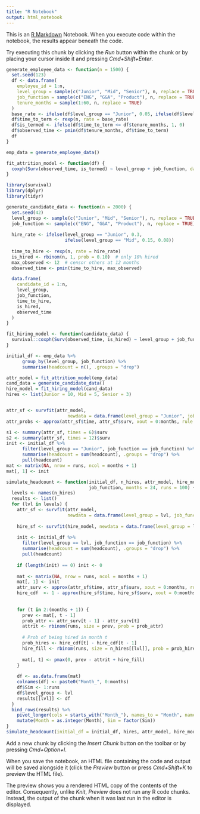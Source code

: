 ```yaml
---
title: "R Notebook"
output: html_notebook
---
```


This is an [R Markdown](http://rmarkdown.rstudio.com) Notebook. When you execute code within the notebook, the results appear beneath the code. 

Try executing this chunk by clicking the *Run* button within the chunk or by placing your cursor inside it and pressing *Cmd+Shift+Enter*. 

```r
generate_employee_data <- function(n = 1500) {
  set.seed(123)
  df <- data.frame(
    employee_id = 1:n,
    level_group = sample(c("Junior", "Mid", "Senior"), n, replace = TRUE, prob = c(0.4, 0.4, 0.2)),
    job_function = sample(c("ENG", "G&A", "Product"), n, replace = TRUE),
    tenure_months = sample(1:60, n, replace = TRUE)
  )
  base_rate <- ifelse(df$level_group == "Junior", 0.05, ifelse(df$level_group == "Mid", 0.03, 0.015))
  df$time_to_term <- rexp(n, rate = base_rate)
  df$is_termed <- ifelse(df$time_to_term <= df$tenure_months, 1, 0)
  df$observed_time <- pmin(df$tenure_months, df$time_to_term)
  df
}

emp_data = generate_employee_data()
```


```r
fit_attrition_model <- function(df) {
  coxph(Surv(observed_time, is_termed) ~ level_group + job_function, data = df)
}
```


```r
library(survival)
library(dplyr)
library(tidyr)

generate_candidate_data <- function(n = 2000) {
  set.seed(42)
  level_group <- sample(c("Junior", "Mid", "Senior"), n, replace = TRUE, prob = c(0.5, 0.3, 0.2))
  job_function <- sample(c("ENG", "G&A", "Product"), n, replace = TRUE)
  
  hire_rate <- ifelse(level_group == "Junior", 0.3,
                      ifelse(level_group == "Mid", 0.15, 0.08))
  
  time_to_hire <- rexp(n, rate = hire_rate)
  is_hired <- rbinom(n, 1, prob = 0.10)  # only 10% hired
  max_observed <- 12  # censor others at 12 months
  observed_time <- pmin(time_to_hire, max_observed)

  data.frame(
    candidate_id = 1:n,
    level_group,
    job_function,
    time_to_hire,
    is_hired,
    observed_time
  )
}

fit_hiring_model <- function(candidate_data) {
  survival::coxph(Surv(observed_time, is_hired) ~ level_group + job_function, data = candidate_data)
}

```

```r
initial_df <- emp_data %>%
      group_by(level_group, job_function) %>%
      summarise(headcount = n(), .groups = "drop")

attr_model = fit_attrition_model(emp_data)
cand_data = generate_candidate_data()
hire_model = fit_hiring_model(cand_data)
hires <- list(Junior = 10, Mid = 5, Senior = 3)


attr_sf <- survfit(attr_model, 
                       newdata = data.frame(level_group = "Junior", job_function = "ENG"))
attr_probs <- approx(attr_sf$time, attr_sf$surv, xout = 0:months, rule = 2)$y

s1 <- summary(attr_sf, times = 6)$surv
s2 <- summary(attr_sf, times = 12)$surv
init <- initial_df %>%
      filter(level_group == "Junior", job_function == job_function) %>%
      summarise(headcount = sum(headcount), .groups = "drop") %>%
      pull(headcount)
mat <- matrix(NA, nrow = runs, ncol = months + 1)
mat[, 1] <- init
```

```r
simulate_headcount <- function(initial_df, n_hires, attr_model, hire_model, 
                               job_function, months = 24, runs = 100) {
  levels <- names(n_hires)
  results <- list()
  for (lvl in levels) {
    attr_sf <- survfit(attr_model, 
                       newdata = data.frame(level_group = lvl, job_function = job_function))
    
    hire_sf <- survfit(hire_model, newdata = data.frame(level_group = lvl, job_function = job_function))
    
    init <- initial_df %>%
      filter(level_group == lvl, job_function == job_function) %>%
      summarise(headcount = sum(headcount), .groups = "drop") %>%
      pull(headcount)
    
    if (length(init) == 0) init <- 0
    
    mat <- matrix(NA, nrow = runs, ncol = months + 1)
    mat[, 1] <- init
    attr_surv <- approx(attr_sf$time, attr_sf$surv, xout = 0:months, rule = 2)$y
    hire_cdf  <- 1 - approx(hire_sf$time, hire_sf$surv, xout = 0:months, rule = 2)$y
    
    
    for (t in 2:(months + 1)) {
      prev <- mat[, t - 1]
      prob_attr <- attr_surv[t - 1] - attr_surv[t]
      attrit <- rbinom(runs, size = prev, prob = prob_attr)
      
      # Prob of being hired in month t
      prob_hires <- hire_cdf[t] - hire_cdf[t - 1]
      hire_fill <- rbinom(runs, size = n_hires[[lvl]], prob = prob_hires)
      
      mat[, t] <- pmax(0, prev - attrit + hire_fill)
    }
    
    df <- as.data.frame(mat)
    colnames(df) <- paste0("Month_", 0:months)
    df$Sim <- 1:runs
    df$level_group <- lvl
    results[[lvl]] <- df
  }
  bind_rows(results) %>%
    pivot_longer(cols = starts_with("Month_"), names_to = "Month", names_prefix = "Month_", values_to = "Headcount") %>%
    mutate(Month = as.integer(Month), Sim = factor(Sim))
}
simulate_headcount(initial_df = initial_df, hires, attr_model, hire_model, job_function ="ENG", months =24, runs = 100 )
```

Add a new chunk by clicking the *Insert Chunk* button on the toolbar or by pressing *Cmd+Option+I*.

When you save the notebook, an HTML file containing the code and output will be saved alongside it (click the *Preview* button or press *Cmd+Shift+K* to preview the HTML file). 

The preview shows you a rendered HTML copy of the contents of the editor. Consequently, unlike *Knit*, *Preview* does not run any R code chunks. Instead, the output of the chunk when it was last run in the editor is displayed.

